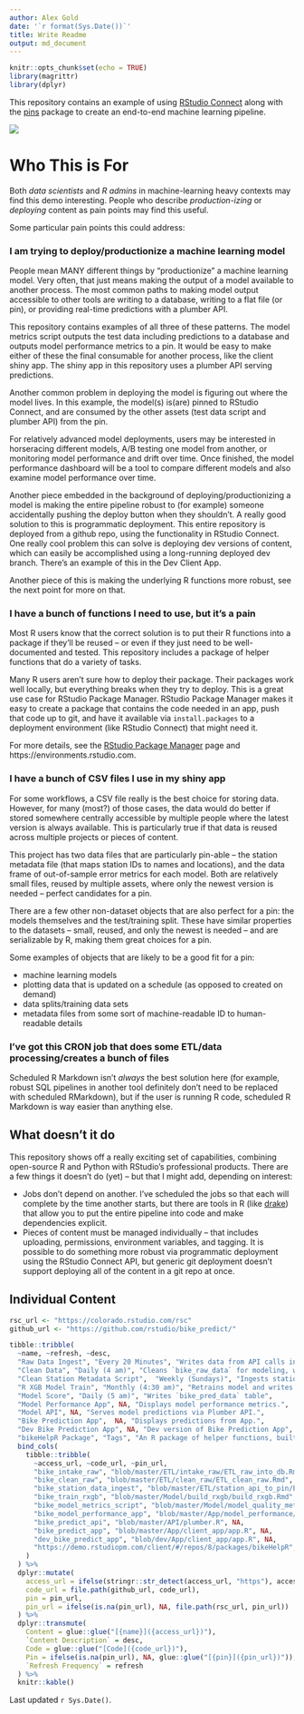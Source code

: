 ```yaml
---
author: Alex Gold
date: '`r format(Sys.Date())`'
title: Write Readme
output: md_document
---
```


```r
knitr::opts_chunk$set(echo = TRUE)
library(magrittr)
library(dplyr)
```

This repository contains an example of using [RStudio Connect](https://rstudio.com/products/connect/) along with the [pins](https://github.com/rstudio/pins) package to create an end-to-end machine learning pipeline.

![](./img/arrows.png)

# Who This is For

Both *data scientists* and *R admins* in machine-learning heavy contexts may find this demo interesting. People who describe _production-izing_ or _deploying_ content as pain points may find this useful. 

Some particular pain points this could address:

### I am trying to deploy/productionize a machine learning model
People mean MANY different things by "productionize" a machine learning model. Very often, that just means making the output of a model available to another process. The most common paths to making model output accessible to other tools are writing to a database, writing to a flat file (or pin), or providing real-time predictions with a plumber API.

This repository contains examples of all three of these patterns. The model metrics script outputs the test data including predictions to a database and outputs model performance metrics to a pin. It would be easy to make either of these the final consumable for another process, like the client shiny app. The shiny app in this repository uses a plumber API serving predictions.

Another common problem in deploying the model is figuring out where the model lives. In this example, the model(s) is(are) pinned to RStudio Connect, and are consumed by the other assets (test data script and plumber API) from the pin.

For relatively advanced model deployments, users may be interested in horseracing different models, A/B testing one model from another, or monitoring model performance and drift over time. Once finished, the model performance dashboard will be a tool to compare different models and also examine model performance over time.

Another piece embedded in the background of deploying/productionizing a model is making the entire pipeline robust to (for example) someone accidentally pushing the deploy button when they shouldn't. A really good solution to this is programmatic deployment. This entire repository is deployed from a github repo, using the functionality in RStudio Connect. One really cool problem this can solve is deploying dev versions of content, which can easily be accomplished using a long-running deployed dev branch. There's an example of this in the Dev Client App.

Another piece of this is making the underlying R functions more robust, see the next point for more on that.

### I have a bunch of functions I need to use, but it's a pain
Most R users know that the correct solution is to put their R functions into a package if they'll be reused -- or even if they just need to be well-documented and tested. This repository includes a package of helper functions that do a variety of tasks.

Many R users aren't sure how to deploy their package. Their packages work well locally, but everything breaks when they try to deploy. This is a great use case for RStudio Package Manager. RStudio Package Manager makes it easy to create a package that contains the code needed in an app, push that code up to git, and have it available via `install.packages` to a deployment environment (like RStudio Connect) that might need it.

For more details, see the [RStudio Package Manager](https://rstudio.com/products/package-manager/) page and https://environments.rstudio.com.

### I have a bunch of CSV files I use in my shiny app
For some workflows, a CSV file really is the best choice for storing data. However, for many (most?) of those cases, the data would do better if stored somewhere centrally accessible by multiple people where the latest version is always available. This is particularly true if that data is reused across multiple projects or pieces of content. 

This project has two data files that are particularly pin-able -- the station metadata file (that maps station IDs to names and locations), and the data frame of out-of-sample error metrics for each model. Both are relatively small files, reused by multiple assets, where only the newest version is needed -- perfect candidates for a pin. 

There are a few other non-dataset objects that are also perfect for a pin: the models themselves and the test/training split. These have similar properties to the datasets -- small, reused, and only the newest is needed -- and are serializable by R, making them great choices for a pin.

Some examples of objects that are likely to be a good fit for a pin:

- machine learning models
- plotting data that is updated on a schedule (as opposed to created on demand)
- data splits/training data sets
- metadata files from some sort of machine-readable ID to human-readable details

### I've got this CRON job that does some ETL/data processing/creates a bunch of files
Scheduled R Markdown isn't *always* the best solution here (for example, robust SQL pipelines in another tool definitely don't need to be replaced with scheduled RMarkdown), but if the user is running R code, scheduled R Markdown is way easier than anything else.

## What doesn't it do
This repository shows off a really exciting set of capabilities, combining open-source R and Python with RStudio's professional products. There are a few things it doesn't do (yet) -- but that I might add, depending on interest:

- Jobs don't depend on another. I've scheduled the jobs so that each will complete by the time another starts, but there are tools in R (like [drake](https://github.com/ropensci/drake)) that allow you to put the entire pipeline into code and make dependencies explicit.
- Pieces of content must be managed individually -- that includes uploading, permissions, environment variables, and tagging. It is possible to do something more robust via programmatic deployment using the RStudio Connect API, but generic git deployment doesn't support deploying all of the content in a git repo at once.


## Individual Content
```r
rsc_url <- "https://colorado.rstudio.com/rsc"
github_url <- "https://github.com/rstudio/bike_predict/"

tibble::tribble(
  ~name, ~refresh, ~desc,
  "Raw Data Ingest", "Every 20 Minutes", "Writes data from API calls into `bike_raw_data` table in postgres.",
  "Clean Data", "Daily (4 am)", "Cleans `bike_raw_data` for modeling, writes into `bike_model_data`.",
  "Clean Station Metadata Script",  "Weekly (Sundays)", "Ingests station metadata and saves to a pin (names, lat/long).",
  "R XGB Model Train", "Monthly (4:30 am)", "Retrains model and writes model and details to pin.", 
  "Model Score", "Daily (5 am)", "Writes `bike_pred_data` table",
  "Model Performance App", NA, "Displays model performance metrics.", 
  "Model API", NA, "Serves model predictions via Plumber API.", 
  "Bike Prediction App",  NA, "Displays predictions from App.", 
  "Dev Bike Prediction App", NA, "Dev version of Bike Prediction App",
  "bikeHelpR Package", "Tags", "An R package of helper functions, built in internal repo on demo.rstudiopm.com.") %>%
  bind_cols(
    tibble::tribble(
      ~access_url, ~code_url, ~pin_url,
      "bike_intake_raw", "blob/master/ETL/intake_raw/ETL_raw_into_db.Rmd", NA,
      "bike_clean_raw", "blob/master/ETL/clean_raw/ETL_clean_raw.Rmd", NA,
      "bike_station_data_ingest", "blob/master/ETL/station_api_to_pin/ETL_station_api_to_pin.Rmd", "bike_station_info",
      "bike_train_rxgb", "blob/master/Model/build_rxgb/build_rxgb.Rmd", "bike_model_rxgb",
      "bike_model_metrics_script", "blob/master/Model/model_quality_metrics/model_quality_metrics.Rmd", NA,
      "bike_model_performance_app", "blob/master/App/model_performance/app.R", NA,
      "bike_predict_api", "blob/master/API/plumber.R", NA,
      "bike_predict_app", "blob/master/App/client_app/app.R", NA,
      "dev_bike_predict_app", "blob/dev/App/client_app/app.R", NA,
      "https://demo.rstudiopm.com/client/#/repos/8/packages/bikeHelpR", "blob/master/pkg", NA 
    )
  ) %>%
  dplyr::mutate(
    access_url = ifelse(stringr::str_detect(access_url, "https"), access_url, file.path(rsc_url, access_url)), 
    code_url = file.path(github_url, code_url), 
    pin = pin_url,
    pin_url = ifelse(is.na(pin_url), NA, file.path(rsc_url, pin_url))
  ) %>%
  dplyr::transmute(
    Content = glue::glue("[{name}]({access_url})"),
    `Content Description` = desc,
    Code = glue::glue("[Code]({code_url})"), 
    Pin = ifelse(is.na(pin_url), NA, glue::glue("[{pin}]({pin_url})")),
    `Refresh Frequency` = refresh
  ) %>%
  knitr::kable()
```

Last updated `r Sys.Date()`.
